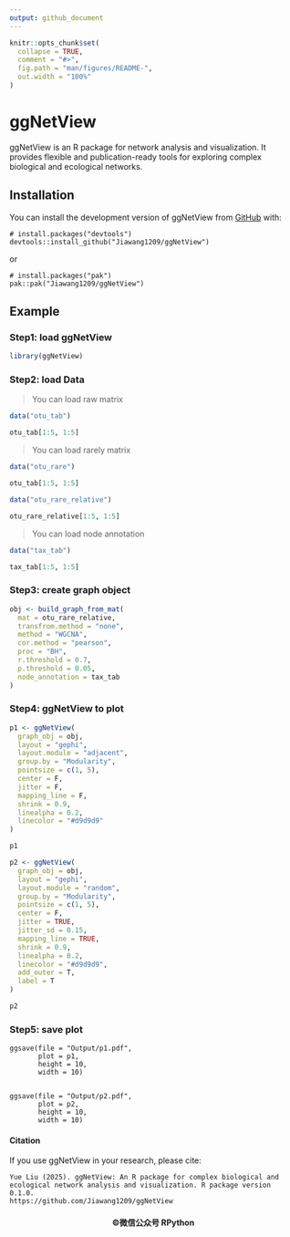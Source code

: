 ```yaml
---
output: github_document
---
```


<!-- README.md is generated from README.Rmd. Please edit that file -->

```r
knitr::opts_chunk$set(
  collapse = TRUE,
  comment = "#>",
  fig.path = "man/figures/README-",
  out.width = "100%"
)
```

# ggNetView

<!-- badges: start -->
<!-- badges: end -->

ggNetView is an R package for network analysis and visualization. It provides flexible and publication-ready tools for exploring complex biological and ecological networks.

## Installation

You can install the development version of ggNetView from [GitHub](https://github.com/) with:

```
# install.packages("devtools")
devtools::install_github("Jiawang1209/ggNetView")
```

or

```
# install.packages("pak")
pak::pak("Jiawang1209/ggNetView")
```

## Example

### Step1: load ggNetView

```r
library(ggNetView)
```

### Step2: load Data

> You can load raw matrix

```r
data("otu_tab")

otu_tab[1:5, 1:5]
```


> You can load rarely matrix

```r
data("otu_rare")

otu_tab[1:5, 1:5]
```

> 

```r
data("otu_rare_relative")

otu_rare_relative[1:5, 1:5]

```

> You can load node annotation 

```r
data("tax_tab")

tax_tab[1:5, 1:5]
```


### Step3: create graph object

```r
obj <- build_graph_from_mat(
  mat = otu_rare_relative,
  transfrom.method = "none",
  method = "WGCNA",
  cor.method = "pearson",
  proc = "BH",
  r.threshold = 0.7,
  p.threshold = 0.05,
  node_annotation = tax_tab
)
```


### Step4: ggNetView to plot

```r
p1 <- ggNetView(
  graph_obj = obj,
  layout = "gephi",
  layout.module = "adjacent",
  group.by = "Modularity",
  pointsize = c(1, 5),
  center = F,
  jitter = F,
  mapping_line = F,
  shrink = 0.9,
  linealpha = 0.2,
  linecolor = "#d9d9d9"
) 

p1
```



```r
p2 <- ggNetView(
  graph_obj = obj,
  layout = "gephi",
  layout.module = "random",
  group.by = "Modularity",
  pointsize = c(1, 5),
  center = F,
  jitter = TRUE,
  jitter_sd = 0.15,
  mapping_line = TRUE,
  shrink = 0.9,
  linealpha = 0.2,
  linecolor = "#d9d9d9",
  add_outer = T,
  label = T
) 

p2
```


### Step5: save plot

```
ggsave(file = "Output/p1.pdf",
       plot = p1,
       height = 10,
       width = 10)


ggsave(file = "Output/p2.pdf",
       plot = p2,
       height = 10,
       width = 10)
```


#### Citation

If you use ggNetView in your research, please cite:

```
Yue Liu (2025). ggNetView: An R package for complex biological and ecological network analysis and visualization. R package version 0.1.0. 
https://github.com/Jiawang1209/ggNetView
```

<h4 align="center">©微信公众号 RPython</h5>
